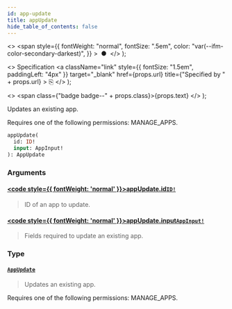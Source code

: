 ```yaml
---
id: app-update
title: appUpdate
hide_table_of_contents: false
---
```


  <>
    <span
      style={{
        fontWeight: "normal",
        fontSize: ".5em",
        color: "var(--ifm-color-secondary-darkest)",
      }}
    >
      &nbsp;●&nbsp;
    </span>
  </>
);

  <>
    Specification
    <a
      className="link"
      style={{ fontSize: "1.5em", paddingLeft: "4px" }}
      target="\_blank"
      href={props.url}
      title={"Specified by " + props.url}
    >
      ⎘
    </a>
  </>
);

  <>
    <span class={"badge badge--" + props.class}>{props.text}</span>
  </>
);

Updates an existing app.

Requires one of the following permissions: MANAGE_APPS.

```graphql
appUpdate(
  id: ID!
  input: AppInput!
): AppUpdate
```

### Arguments

#### [<code style={{ fontWeight: 'normal' }}>appUpdate.<b>id</b></code>](#)<Bullet />[`ID!`](../../api-reference/scalars/id) <Badge class="secondary" text="non-null"/> <Badge class="secondary" text="scalar"/>

> ID of an app to update.

#### [<code style={{ fontWeight: 'normal' }}>appUpdate.<b>input</b></code>](#)<Bullet />[`AppInput!`](../../api-reference/inputs/app-input) <Badge class="secondary" text="non-null"/> <Badge class="secondary" text="input"/>

> Fields required to update an existing app.

### Type

#### [`AppUpdate`](../../api-reference/objects/app-update) <Badge class="secondary" text="object"/>

> Updates an existing app.

Requires one of the following permissions: MANAGE_APPS.

>
